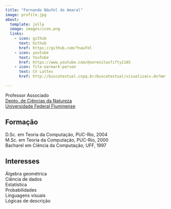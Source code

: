 ```yaml
---
title: "Fernando Náufel do Amaral"
image: profile.jpg
about:
  template: jolla
  image: images/icon.png
  links:
    - icon: github
      text: Github
      href: https://github.com/fnaufel
    - icon: youtube
      text: YouTube
      href: https://www.youtube.com/@serenitasfifty1185
    - icon: file-earmark-person
      text: CV Lattes
      href: http://buscatextual.cnpq.br/buscatextual/visualizacv.do?metodo=apresentar&id=K4779657J7

---
```


Professor Associado  
[Depto. de Ciências da Natureza](https://depcienciasdanatureza.uff.br/)  
[Universidade Federal Fluminense](https://www.uff.br/)

## Formação

D.Sc. em Teoria da Computação, PUC-Rio, 2004  
M.Sc. em Teoria da Computação, PUC-Rio, 2000  
Bacharel em Ciência da Computação, UFF, 1997

## Interesses

Álgebra geométrica  
Ciência de dados  
Estatística  
Probabilidades  
Linguagens visuais  
Lógicas de descrição
